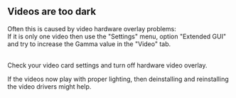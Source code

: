 == Videos are too dark<br>  ==

Often this is caused by video hardware overlay problems:<br> 

If it is only one video then use the "Settings" menu, option "Extended GUI" and try to increase the Gamma value in the "Video" tab. 

<br>Check your video card settings and turn off hardware video overlay. 

If the videos now play with proper lighting, then deinstalling and reinstalling the video drivers might help.<br> 

<br> 

<br> 

<br> 

<br> 

{{VSG}}